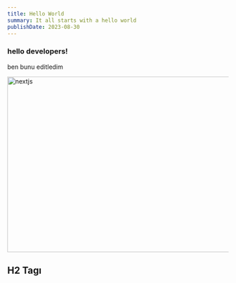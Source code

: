 ```yaml
---
title: Hello World
summary: It all starts with a hello world
publishDate: 2023-08-30
---
```


### hello developers!

ben bunu editledim

<Image
  src="/images/stripe-payments.png"
  alt="nextjs"
  width="1000"
  height="400"
/>
## H2 Tagı
